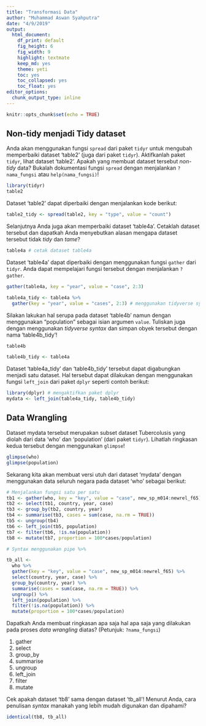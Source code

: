 ```yaml
---
title: "Transformasi Data"
author: "Muhammad Aswan Syahputra"
date: "4/9/2019"
output:
  html_document: 
    df_print: default
    fig_height: 6
    fig_width: 9
    highlight: textmate
    keep_md: yes
    theme: yeti
    toc: yes
    toc_collapsed: yes
    toc_float: yes
editor_options: 
  chunk_output_type: inline
---
```


```r
knitr::opts_chunk$set(echo = TRUE)
```

## Non-tidy menjadi Tidy dataset

Anda akan menggunakan fungsi `spread` dari paket `tidyr` untuk mengubah memperbaiki dataset 'table2' (juga dari paket `tidyr`). Aktifkanlah paket `tidyr`, lihat dataset 'table2'. Apakah yang membuat dataset tersebut *non-tidy* data? Bukalah dokumentasi fungsi `spread` dengan menjalankan `?nama_fungsi` atau `help(nama_fungsi)`!

```r
library(tidyr)
table2
```

Dataset 'table2' dapat diperbaiki dengan menjalankan kode berikut:

```r
table2_tidy <- spread(table2, key = "type", value = "count")
```

Selanjutnya Anda juga akan memperbaiki dataset 'table4a'. Cetaklah dataset tersebut dan dapatkah Anda menyebutkan alasan mengapa dataset tersebut tidak *tidy* dan *tame*?

```r
table4a # cetak dataset table4a
```

Dataset 'table4a' dapat diperbaiki dengan menggunakan fungsi `gather` dari `tidyr`. Anda dapat mempelajari fungsi tersebut dengan menjalankan `?gather`.

```r
gather(table4a, key = "year", value = "case", 2:3)

table4a_tidy <- table4a %>% 
  gather(key = "year", value = "cases", 2:3) # menggunakan tidyverse syntax, pipe %>%
```

Silakan lakukan hal serupa pada dataset 'table4b' namun dengan menggunakan "population" sebagai isian argumen `value`. Tuliskan juga dengan menggunakan *tidyverse syntax* dan simpan obyek tersebut dengan nama 'table4b_tidy'!

```r
table4b

table4b_tidy <- table4a
```

Dataset 'table4a_tidy' dan 'table4b_tidy' tersebut dapat digabungkan menjadi satu dataset. Hal tersebut dapat dilakukan dengan menggunakan fungsi `left_join` dari paket `dplyr` seperti contoh berikut:

```r
library(dplyr) # mengaktifkan paket dplyr
mydata <- left_join(table4a_tidy, table4b_tidy)
```


## Data Wrangling

Dataset mydata tersebut merupakan subset dataset Tubercolusis yang diolah dari data 'who' dan 'population' (dari paket `tidyr`). Lihatlah ringkasan kedua tersebut dengan menggunakan `glimpse`!

```r
glimpse(who)
glimpse(population)
```

Sekarang kita akan membuat versi utuh dari dataset 'mydata' dengan menggunakan data seluruh negara pada dataset 'who' sebagai berikut:

```r
# Menjalankan fungsi satu per satu
tb1 <- gather(who, key = "key", value = "case", new_sp_m014:newrel_f65)
tb2 <- select(tb1, country, year, case)
tb3 <- group_by(tb2, country, year)
tb4 <- summarise(tb3, cases = sum(case, na.rm = TRUE))
tb5 <- ungroup(tb4)
tb6 <- left_join(tb5, population)
tb7 <- filter(tb6, !is.na(population))
tb8 <- mutate(tb7, proportion = 100*cases/population)

# Syntax menggunakan pipe %>%

tb_all <- 
  who %>% 
  gather(key = "key", value = "case", new_sp_m014:newrel_f65) %>% 
  select(country, year, case) %>% 
  group_by(country, year) %>% 
  summarise(cases = sum(case, na.rm = TRUE)) %>% 
  ungroup() %>% 
  left_join(population) %>% 
  filter(!is.na(population)) %>% 
  mutate(proportion = 100*cases/population)
```

Dapatkah Anda membuat ringkasan apa saja hal apa saja yang dilakukan pada proses *data wrangling* diatas? (Petunjuk: `?nama_fungsi`)

1. gather
2. select
3. group_by
4. summarise
5. ungroup
6. left_join
7. filter
8. mutate

Cek apakah dataset 'tb8' sama dengan dataset 'tb_all'! Menurut Anda, cara penulisan *syntax* manakah yang lebih mudah digunakan dan dipahami?

```r
identical(tb8, tb_all)
```

